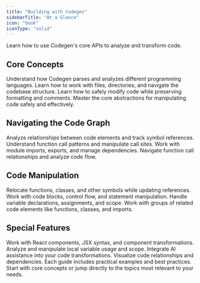 ```yaml
---
title: "Building with Codegen"
sidebarTitle: "At a Glance"
icon: "book"
iconType: "solid"
---
```


Learn how to use Codegen's core APIs to analyze and transform code.

## Core Concepts

<CardGroup cols={2}>
  <Card
    title="Parsing Codebases"
    icon="code"
    href="/building-with-codegen/parsing-codebases"
  >
    Understand how Codegen parses and analyzes different programming languages.
  </Card>
  <Card
    title="Files & Directories"
    icon="folder-tree"
    href="/building-with-codegen/files-and-directories"
  >
    Learn how to work with files, directories, and navigate the codebase
    structure.
  </Card>
  <Card
    title="The Editable API"
    icon="wand-magic-sparkles"
    href="/building-with-codegen/the-editable-api"
  >
    Learn how to safely modify code while preserving formatting and comments.
  </Card>
  <Card
    title="Symbols, Functions and Classes"
    icon="pen-to-square"
    href="/building-with-codegen/symbols-functions-and-classes"
  >
    Master the core abstractions for manipulating code safely and effectively.
  </Card>

</CardGroup>

## Navigating the Code Graph

<CardGroup cols={2}>
  <Card
    title="Dependencies & Usages"
    icon="diagram-project"
    href="/building-with-codegen/dependencies-and-usages"
  >
    Analyze relationships between code elements and track symbol references.
  </Card>
  <Card
    title="Function Calls & Callsites"
    icon="arrow-right-arrow-left"
    href="/building-with-codegen/function-calls-and-callsites"
  >
    Understand function call patterns and manipulate call sites.
  </Card>
  <Card
    title="Imports & Exports"
    icon="file-import"
    href="/building-with-codegen/imports-and-exports"
  >
    Work with module imports, exports, and manage dependencies.
  </Card>
  <Card
    title="Traversing the Call Graph"
    icon="share-nodes"
    href="/building-with-codegen/traversing-the-call-graph"
  >
    Navigate function call relationships and analyze code flow.
  </Card>
</CardGroup>

## Code Manipulation

<CardGroup cols={2}>
  <Card
    title="Moving Symbols"
    icon="arrows-up-down-left-right"
    href="/building-with-codegen/moving-symbols"
  >
    Relocate functions, classes, and other symbols while updating references.
  </Card>
  <Card
    title="Statements & Code Blocks"
    icon="brackets-curly"
    href="/building-with-codegen/statements-and-code-blocks"
  >
    Work with code blocks, control flow, and statement manipulation.
  </Card>
  <Card
    title="Variable Assignments"
    icon="equals"
    href="/building-with-codegen/variable-assignments"
  >
    Handle variable declarations, assignments, and scope.
  </Card>
  <Card
    title="Collections"
    icon="layer-group"
    href="/building-with-codegen/collections"
  >
    Work with groups of related code elements like functions, classes, and
    imports.
  </Card>
</CardGroup>

## Special Features

<CardGroup cols={2}>
  <Card
    title="React & JSX"
    icon="react"
    href="/building-with-codegen/react-and-jsx"
  >
    Work with React components, JSX syntax, and component transformations.
  </Card>
  <Card
    title="Local Variables"
    icon="cube"
    href="/building-with-codegen/local-variables"
  >
    Analyze and manipulate local variable usage and scope.
  </Card>
  <Card
    title="Calling Out to LLMs"
    icon="robot"
    href="/building-with-codegen/calling-out-to-llms"
  >
    Integrate AI assistance into your code transformations.
  </Card>
  <Card
    title="Codebase Visualization"
    icon="chart-network"
    href="/building-with-codegen/codebase-visualization"
  >
    Visualize code relationships and dependencies.
  </Card>
</CardGroup>

<Note>
  Each guide includes practical examples and best practices. Start with core
  concepts or jump directly to the topics most relevant to your needs.
</Note>
